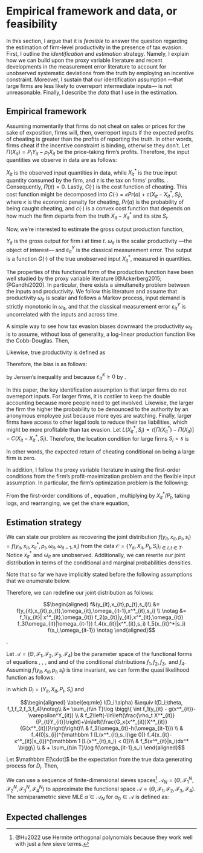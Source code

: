 

# Empirical framework and data, or feasibility

In this section, I argue that it is *feasible* to answer the question regarding the estimation of firm-level productivity in the presence of tax evasion. First, I outline the *identification* and *estimation* strategy. Namely, I explain how we can build upon the proxy variable literature and recent developments in the measurement error literature to account for unobserved systematic deviations from the truth by employing an incentive constraint. Moreover, I sustain that our identification assumption —that large firms are less likely to overreport intermediate inputs— is not unreasonable. Finally, I describe the _data_ that I use in the estimation.


## Empirical framework 

Assuming momentarily that firms do not cheat on sales or prices for the sake of exposition, firms will, then, overreport inputs if the expected profits of cheating is greater than the profits of reporting the truth. In other words, firms cheat if the incentive constraint is binding, otherwise they don't. Let $\Pi(X_{it})=P_{t}Y_{it}-\rho_{t} X_{it}$ be the price-taking firm's profits. Therefore, the input quantities we observe in data are as follows:

\begin{align}
 X_{it}&=X_{it}^*+\varepsilon^X_{it}(S_{i}) \\
 \label{eq:eps_x}
 \varepsilon^X_{it}(S_{i}) &= \left \{ \begin{array}{ll}
 0, & (1-\tau)\Pi(x_{it}^*) \ge \Pi(x_{it}^*)-\tau\Pi(x_{it})-C(x_{it}-x_{it}^*, s_{i}) \\
 (0,\tilde x], & \text{otherwise}
 \end{array} \right.
\end{align}

$X_{it}$ is the observed input quantities in data, while $X^*_{it}$ is the true input quantity consumed by the firm, and $\tau$ is the tax on firms' profits. \fxnote*{Firms get tax benefits for (past) losses? Alternatively, upper bound could be $\inf$, then the probability of being audited increase $C(\cdot)$ goes up.}{Once firms reach zero profits, firms don not have incentives to over-report more}. Consequently, $\Pi(\tilde x)=0$. Lastly, $C(\cdot)$ is the cost function of cheating. This cost function might be decomposed into $C(\cdot)=\kappa Pr(a)+c(X_{it}-X_{it}^*, S_{i})$, where $\kappa$ is the economic penalty for cheating, $Pr(a)$ is the probability of being caught cheating, and $c(\cdot)$ is a convex cost function that depends on how much the firm departs from the truth $X_{it}-X_{it}^*$ and its size $S_{i}$.

Now, we're interested to estimate the gross output production function,

\begin{equation}\label{eq:prod}
 Y_{it}=G(X^*_{it})e^{\omega_{it}+\varepsilon^Y_{it}}
\end{equation}

$Y_{it}$ is the gross output for firm $i$ at time $t$. $\omega_{it}$ is the scalar productivity —the object of interest— and $\varepsilon_{it}^Y$ is the classical measurement error. The output is a function $G(\cdot)$ of the true unobserved input $X^*_{it}$, measured in quantities.

The properties of this functional form of the production function have been well studied by the proxy variable literature [@Ackerberg2015; @Gandhi2020]. In particular, there exists a simultaneity problem between the inputs and productivity. We follow this literature and assume that productivity $\omega_{it}$ is scalar and follows a Markov process, input demand is strictly monotonic in $\omega_{it}$, and that the classical measurement error $\varepsilon_{it}^Y$ is uncorrelated with the inputs and across time.

A simple way to see how tax evasion biases downward the productivity $\omega_{it}$ is to assume, without loss of generality, a log-linear production function like the Cobb-Douglas. Then,

\begin{align*}
 \mathbbm{E}[\ln Y_{it}|x]&=\mathbbm{E}[\beta \ln X_{it}|x]+\mathbbm{E}[\tilde\omega_{it}|x] \\
 \mathbbm{E}[\ln Y_{it}|x]&=\mathbbm{E}[\beta \ln(X^*_{it}+\varepsilon^X_{it})|x]+\mathbbm{E}[\tilde\omega_{it}|x] \\
 \mathbbm{E}[\tilde\omega_{it}|x]&=\mathbbm{E}[\ln Y_{it}|x]-\beta \mathbbm{E}[\ln(X^*_{it}+\varepsilon^X_{it})|x]
\end{align*}

Likewise, true productivity is defined as

\begin{equation*}
    \mathbbm{E}[\omega_{it}|x]=\mathbbm{E}[\ln Y_{it}|x]-\beta \mathbbm{E}[\ln X^*_{it}|x]
\end{equation*}

Therefore, the bias is as follows:

\begin{align*}
 \mathbbm{E}[\tilde\omega|x]-\mathbbm{E}[\omega|x]& = \beta \left(\mathbbm{E}[\ln(X^*_{it})|x]-\mathbbm{E}[\ln(X^*_{it}+\varepsilon^X_{it})|x]\right) \\
 & = \beta \mathbbm{E}[\ln(X^*_{it})-\ln(X^*_{it}+\varepsilon^X_{it})|x] \\
 & = \beta \mathbbm{E}\left[\ln\left(\frac{X^*_{it}}{X^*_{it}+\varepsilon^X_{it}}\right)|x\right] \\
 & \le \beta \ln\left(\mathbbm{E}\left[\frac{X^*_{it}}{X^*_{it}+\varepsilon^X_{it}}|x\right]\right) \\
 & \le 0
\end{align*}

by Jensen's inequality and because $\varepsilon_{it}^X\ge0$ by \ref{eq:eps_x}.

In this paper, the key identification assumption is that larger firms do not overreport inputs. For larger firms, it is costlier to keep the double accounting because more people need to get involved. Likewise, the larger the firm the higher the probability to be denounced to the authority by an anonymous employee just because more eyes are watching. Finally, larger firms have access to other legal tools to reduce their tax liabilities, which might be more profitable than tax evasion. Let $L(X^*_{it},S_i)=\tau [\Pi(X^*_{it})-\Pi(X_{it})]-C(X_{it}-X^*_{it},S_{i})$. Therefore, the location condition for large firms $S_i=s$ is

\begin{equation}\label{eq:l_ic}
 \mathbbm{E}[L(X^*_{it},S_i)|X^*_{it},S_{i}=s]=0
\end{equation}

In other words, the expected return of cheating conditional on being a large firm is zero.

In addition, I follow the proxy variable literature in using the first-order conditions from the firm's profit-maximization problem and the flexible input assumption. In particular, the firm's optimization problem is the following:

\begin{equation}
 \label{eq:prof_max}
 \max_{X^*_{it}} P_t \mathbbm{E}[G(x_{it}^*)e^{\omega_{it}+\varepsilon_{it}^Y}]-\rho_t X^*_{it}
\end{equation}

From the first-order conditions of \ref{eq:prof_max}, equation \ref{eq:prod}, multiplying by $X^*_{it}/P_t$, taking logs, and rearranging, we get the share equation,

\begin{equation}
 \label{eq:share}
 \ln\left(\frac{\rho_t X^*_{it}}{P_{t}Y_{it}}\right)=\ln\left(\frac{G_x(x^*_{it})X^*_{it}}{G(x^*_{it})}\right) - \varepsilon^Y_{it}
\end{equation}


## Estimation strategy

We can state our problem as recovering the joint distribution $f(y_{it},x_{it},p_{t},s_i)=f(y_{it},x_{it},x^*_{it},p_{t},\omega_{it},\omega_{it-1},s_i)$ from the data $\mathcal{O}=\{Y_{it},X_{it},P_{t},S_{i}\}_{i\in I, t \in T}$. Notice $x^*_{it}$ and $\omega_{it}$ are unobserved. Additionally, we can rewrite our joint distribution in terms of the conditional and marginal probabilities densities.

Note that so far we have implicitly stated before the following assumptions that we enumerate below.

\begin{ass}
 The production function from equation \ref{eq:prod} satisfies 
 
 $f_1(y_{it}|x_{it}, x_{it}^*,\omega_{it},\omega_{it-1}, s_{i}, p_{t})=f_1(y_{it}|x_{it}^*,\omega_{it})$.
\end{ass}

\begin{ass}
 The share function from equation \ref{eq:share} satisfies 
 
 $f_2(p_{t}|x_{it}, x_{it}^*,\omega_{it},\omega_{it-1}, s_{i})=f_2(p_{t}|y_{it},x_{it}^*)$.
\end{ass}

\begin{ass}
 The Markov process of the scalar productivity satisfies 
 
 $f_3(\omega_{it}|x_{it}, x_{it}^*,\omega_{it-1}, s_{i}, p_{t})=f_3(\omega_{it},|\omega_{it-1})$.
\end{ass}

\begin{ass}
 The systemaric underreporting from tax evasion satisfies 
 
 $f_4(x_{it}|x_{it}^*,\omega_{it},\omega_{it-1}, s_{i}, p_{t})=f_4(x_{it}|x_{it}^*,s_{i})$.
\end{ass}

Therefore, we can redefine our joint distribution as follows:

$$\begin{aligned}
 f&(y_{it},x_{it},p_{t},s_i)\\
 &= f(y_{it},x_{it},p_{t},\omega_{it},\omega_{it-1},x^*_{it},s_i) \\ \notag
 &= f_1(y_{it}| x^*_{it},\omega_{it})
 f_2(p_{it}|y_{it},x^*_{it},\omega_{it})
 f_3(\omega_{it}|\omega_{it-1})
 f_4(x_{it}|x^*_{it},s_i)
 f_5(x_{it}^*|s_i)
 f(s_i,\omega_{it-1}) \notag
\end{aligned}$$

\fxnote*{flexible input assumption: Don't need it}{Note that $f(\omega_{it-1})f(x_{it}^*,s_i)$ follows from the }.

Let $\mathcal{A}=(\Theta, \mathcal{F}_1, \mathcal{F}_2, \mathcal{F}_3,\mathcal{F}_4)$ be the parameter space of the functional forms of equations \ref{eq:l_ic}, \ref{eq:prod}, \ref{eq:prof_max}, and \ref{eq:share} and of the conditional distributions $f_1,f_2,f_3,\text{ and }f_4$. Assuming $f(y_{it},x_{it},p_{t},s_i)$ is time invariant, we can form the quasi likelihood function as follows:

\begin{equation*}
 \label{eq:mle_def}
 \sum_{i\in I}\left(
 \sum_{t\in T} \log f(y_{it},x_{it},p_{t},s_i)
 \right) \equiv
 \sum_{i\in I} l(D_i;\alpha)
\end{equation*}

in which $D_i=(Y_{it},X_{it},P_{t},S_{i})$ and 

$$\begin{aligned} \label{eq:mle}
 l(D_i:\alpha) &\equiv l(D_i;\theta, f_1,f_2,f_3,f_4)\notag\\
 &= \sum_{t\in T}\log \bigg\{ 
 \int f_1(y_{it} - g(x^*_{it})-\varepsilon^Y_{it}) \\
 & f_2\left(-\ln\left(\frac{\rho_t X^*_{it}}{P_{t}Y_{it}}\right)+\ln\left(\frac{G_x(x^*_{it})X^*_{it}}{G(x^*_{it})}\right)\right)\\
 & f_3(\omega_{it}-h(\omega_{it-1})) \\
 & f_4(0|s_{i})^{\mathbbm 1 [L(x^*_{it},s_i)\ge 0]}
 f_4(x_{it}-x^*_{it}|s_{i})^{\mathbbm 1 [L(x^*_{it},s_i) < 0]}\\
 & f_5(x^*_{it}|s_i)dx^* \bigg\} \\
 & + \sum_{t\in T}\log f(\omega_{it-1},s_i)
\end{aligned}$$

Let $\mathbbm E[\cdot]$ be the expectation from the true data generating process for $D_i$. Then, 

\begin{equation*}
 \alpha_0 = \text{arg sup}_{\alpha \in \mathcal A } \mathbbm{E} [l(D_i;\alpha)]
\end{equation*}

We can use a sequence of finite-dimensional sieves spaces[^her] $\mathcal{A}_N=(\Theta, \mathcal{F}^N_1, \mathcal{F}^N_2, \mathcal{F}^N_3,\mathcal{F}^N_4)$ to approximate the functional space $\mathcal{A}=(\Theta, \mathcal{F}_1, \mathcal{F}_2, \mathcal{F}_3,\mathcal{F}_4)$. The semiparametric sieve MLE $\hat \alpha \in \mathcal A_N$ for $\alpha_0\in\mathcal A$ is defined as:

\begin{equation*}
 \hat\alpha_N = \text{argmax}_{\alpha\in\mathcal A_N} \sum_{i\in I} l(D_i;\alpha)
\end{equation*}

[^her]: @Hu2022 use Hermite orthogonal polynomials because they work well with just a few sieve terms. 



## Expected challenges

\begin{itemize}
 \item Firms might cheat on sales. Possible solution: Tax evasion in sales needs collusion between selling and buying parties. I can focus on business-to-business (B2B) sales firms instead of business-to-consumer (B2C) ones. Counter-incentives will likely eliminate collusion incentives decreasing tax evasion noise —buying firm wants to over-report expenses, selling firm wants to under-report sales. Whereas in the latter, consumers might be willing to collude with firms by getting a lower price if they request no invoice, for example.
 \item Firms might cheat on input prices. Possible solution: for the base case, I can assume no cheating on prices and argue it's a lower bound for tax evasion bias. For robustness, I can model cheating on prices for the case in which data includes input prices.
 \item Firms might also report losses and use past losses to reduce the tax burden of the current period. Counter-argument: if firms keep reporting losses or the reported loss is too high, then the probability of getting audited and caught cheating increases, increasing the cheating cost. So, the probability of over-reporting expenses such that there are losses instead of zero profits is low. Data shows a high concentration around zero. 
 \item No input prices on Mexican data. Possible solution: because firms are price-taking, then a time-dummy can take care of it if firms do not cheat on prices.
 \item In Mexico, if firms are classified as Small or Medium, they are subject to a lower tax rate. Solution: tax rate should adjust depending on the firms' classification. I think classification depends on the number of employees and sales level.
 \item Colombia: what's the tax evasion evidence? what's the tax scheme? is there data on firms' taxes?
\end{itemize}
